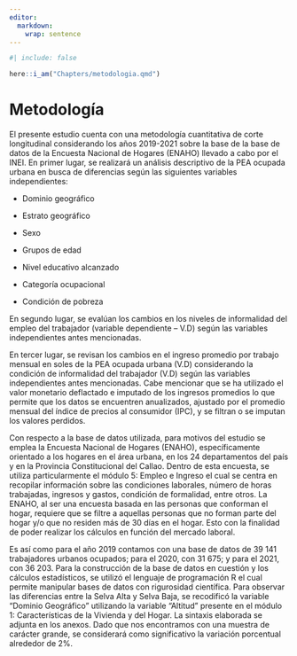 ```yaml
---
editor: 
  markdown: 
    wrap: sentence
---
```


```r
#| include: false

here::i_am("Chapters/metodologia.qmd")
```

# Metodología {#sec-metod}

El presente estudio cuenta con una metodología cuantitativa de corte longitudinal considerando los años 2019-2021 sobre la base de la base de datos de la Encuesta Nacional de Hogares (ENAHO) llevado a cabo por el INEI. En primer lugar, se realizará un análisis descriptivo de la PEA ocupada urbana en busca de diferencias según las siguientes variables independientes:

-   Dominio geográfico

-   Estrato geográfico

-   Sexo

-   Grupos de edad

-   Nivel educativo alcanzado

-   Categoría ocupacional

-   Condición de pobreza

En segundo lugar, se evalúan los cambios en los niveles de informalidad del empleo del trabajador (variable dependiente -- V.D) según las variables independientes antes mencionadas.

En tercer lugar, se revisan los cambios en el ingreso promedio por trabajo mensual en soles de la PEA ocupada urbana (V.D) considerando la condición de informalidad del trabajador (V.D) según las variables independientes antes mencionadas.
Cabe mencionar que se ha utilizado el valor monetario deflactado e imputado de los ingresos promedios lo que permite que los datos se encuentren anualizados, ajustado por el promedio mensual del índice de precios al consumidor (IPC), y se filtran o se imputan los valores perdidos.

Con respecto a la base de datos utilizada, para motivos del estudio se emplea la Encuesta Nacional de Hogares (ENAHO), específicamente orientado a los hogares en el área urbana, en los 24 departamentos del país y en la Provincia Constitucional del Callao. Dentro de esta encuesta, se utiliza particularmente el módulo 5: Empleo e Ingreso el cual se centra en recopilar información sobre las condiciones laborales, número de horas trabajadas, ingresos y gastos, condición de formalidad, entre otros. La ENAHO, al ser una encuesta basada en las personas que conforman el hogar, requiere que se filtre a aquellas personas que no forman parte del hogar y/o que no residen más de 30 días en el hogar. Esto con la finalidad de poder realizar los cálculos en función del mercado laboral.

Es así como para el año 2019 contamos con una base de datos de 39 141 trabajadores urbanos ocupados; para el 2020, con 31 675; y para el 2021, con 36 203. Para la construcción de la base de datos en cuestión y los cálculos estadísticos, se utilizó el lenguaje de programación R el cual permite manipular bases de datos con rigurosidad científica. Para observar las diferencias entre la Selva Alta y Selva Baja, se recodificó la variable "Dominio Geográfico" utilizando la variable "Altitud" presente en el módulo 1: Características de la Vivienda y del Hogar. La sintaxis elaborada se adjunta en los anexos. Dado que nos encontramos con una muestra de carácter grande, se considerará como significativo la variación porcentual alrededor de 2%.
